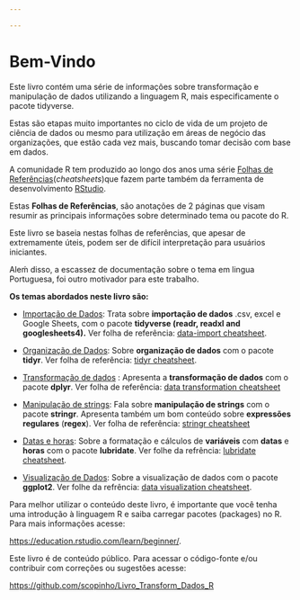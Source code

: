 ```yaml
---

---
```


# Bem-Vindo {.unnumbered}

Este livro contém uma série de informações sobre transformação e manipulação de dados utilizando a linguagem R, mais especificamente o pacote tidyverse.

Estas são etapas muito importantes no ciclo de vida de um projeto de ciência de dados ou mesmo para utilização em áreas de negócio das organizações, que estão cada vez mais, buscando tomar decisão com base em dados.

A comunidade R tem produzido ao longo dos anos uma série [Folhas de Referências](https://www.rstudio.com/resources/cheatsheets/)(*cheatsheets*)que fazem parte também da ferramenta de desenvolvimento [RStudio](http://localhost:7802/rstudio.com).

Estas **Folhas de Referências**, são anotações de 2 páginas que visam resumir as principais informações sobre determinado tema ou pacote do R.

Este livro se baseia nestas folhas de referências, que apesar de extremamente úteis, podem ser de difícil interpretação para usuários iniciantes.

Aleḿ disso, a escassez de documentação sobre o tema em lingua Portuguesa, foi outro motivador para este trabalho.

**Os temas abordados neste livro são:**

-   [Importação de Dados](./Importacao/Importacao_de_dados_com_tidyverse.html): Trata sobre **importação de dados** .csv, excel e Google Sheets, com o pacote **tidyverse (readr, readxl and googlesheets4).** Ver folha de referência: [data-import cheatsheet](https://github.com/scopinho/R-cheatsheets/blob/main/translations/portuguese/data-import_pt_br.pdf).

-   [Organização de Dados](./Organizacao/Organizacao_de_dados_com_tidyr.html): Sobre **organização de dados** com o pacote **tidyr**. Ver folha de referência: [tidyr cheatsheet](https://github.com/scopinho/R-cheatsheets/blob/main/translations/portuguese/tidyr_pt_br.pdf).

-   [Transformação de dados](./Transformacao/Transformacao_de_dados_com_dplyr.html) : Apresenta a **transformação de dados** com o pacote **dplyr**. Ver folha de referência: [data transformation cheatsheet](https://github.com/scopinho/R-cheatsheets/blob/main/translations/portuguese/data-transformation_pt_br.pdf)

-   [Manipulação de strings](./Manipulacao/Manipulacao%20de%20strings%20com%20stringr.html): Fala sobre **manipulação de strings** com o pacote **stringr**. Apresenta também um bom conteúdo sobre **expressões** **regulares** (**regex**). Ver folha de referência: [stringr cheatsheet](https://github.com/scopinho/R-cheatsheets/blob/main/translations/portuguese/strings_pt_br.pdf)

-   [Datas e horas](./DataHora/Datas_e_horas_com_lubridate.html): Sobre a formatação e cálculos de **variáveis** com **datas** e **horas** com o pacote **lubridate**. Ver folhe da refrência: [lubridate cheatsheet](https://github.com/scopinho/R-cheatsheets/blob/main/translations/portuguese/lubridate_pt_br.pdf).

-   [Visualização de Dados](./Visualizacao/Visualizacao_de_dados_com_ggplot2.html): Sobre a visualização de dados com o pacote **ggplot2**. Ver folhe da refrência: [data visualization cheatsheet](https://github.com/scopinho/R-cheatsheets/blob/main/translations/portuguese/data-visualization_pt_br.pdf).

::: callout-warning
Para melhor utilizar o conteúdo deste livro, é importante que você tenha uma introdução à linguagem R e saiba carregar pacotes (packages) no R. Para mais informações acesse:

<https://education.rstudio.com/learn/beginner/>.
:::

::: callout-note
Este livro é de conteúdo público. Para acessar o código-fonte e/ou contribuir com correções ou sugestões acesse:

<https://github.com/scopinho/Livro_Transform_Dados_R>
:::
